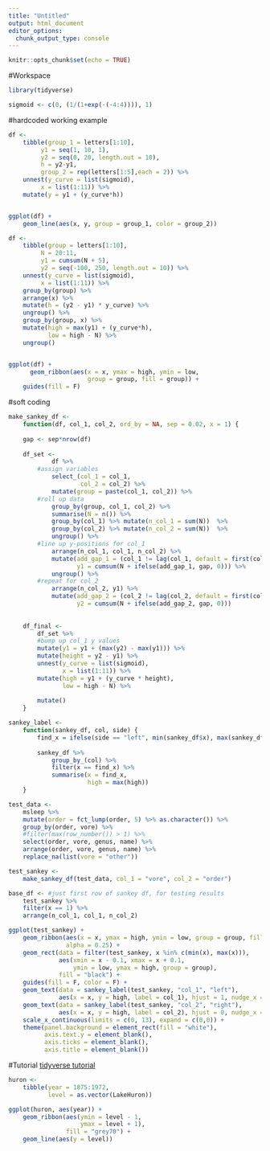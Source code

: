 ```yaml
---
title: "Untitled"
output: html_document
editor_options: 
  chunk_output_type: console
---
```


```r
knitr::opts_chunk$set(echo = TRUE)
```

#Workspace
```r
library(tidyverse)

sigmoid <- c(0, (1/(1+exp(-(-4:4)))), 1)
```

#hardcoded working example
```r
df <-
    tibble(group_1 = letters[1:10],
         y1 = seq(1, 10, 1),
         y2 = seq(0, 20, length.out = 10),
         h = y2-y1,
         group_2 = rep(letters[1:5],each = 2)) %>% 
    unnest(y_curve = list(sigmoid),
         x = list(1:11)) %>% 
    mutate(y = y1 + (y_curve*h))


ggplot(df) +
    geom_line(aes(x, y, group = group_1, color = group_2))
```

```r
df <-
    tibble(group = letters[1:10],
         N = 20:11, 
         y1 = cumsum(N + 5),
         y2 = seq(-100, 250, length.out = 10)) %>% 
    unnest(y_curve = list(sigmoid),
         x = list(1:11)) %>% 
    group_by(group) %>%
    arrange(x) %>% 
    mutate(h = (y2 - y1) * y_curve) %>% 
    ungroup() %>% 
    group_by(group, x) %>% 
    mutate(high = max(y1) + (y_curve*h),
           low = high - N) %>% 
    ungroup()


ggplot(df) +
      geom_ribbon(aes(x = x, ymax = high, ymin = low, 
                      group = group, fill = group)) +
    guides(fill = F)
```


#soft coding
```r
make_sankey_df <-
    function(df, col_1, col_2, ord_by = NA, sep = 0.02, x = 1) {
    
    gap <- sep*nrow(df)
    
    df_set <-
            df %>%
        #assign variables
            select_(col_1 = col_1, 
                    col_2 = col_2) %>% 
            mutate(group = paste(col_1, col_2)) %>%
        #roll up data
            group_by(group, col_1, col_2) %>% 
            summarise(N = n()) %>%
            group_by(col_1) %>% mutate(n_col_1 = sum(N))  %>% 
            group_by(col_2) %>% mutate(n_col_2 = sum(N))  %>% 
            ungroup() %>% 
        #line up y-positions for col_1
            arrange(n_col_1, col_1, n_col_2) %>% 
            mutate(add_gap_1 = (col_1 != lag(col_1, default = first(col_1))),
                   y1 = cumsum(N + ifelse(add_gap_1, gap, 0))) %>% 
            ungroup() %>% 
        #repeat for col_2
            arrange(n_col_2, y1) %>% 
            mutate(add_gap_2 = (col_2 != lag(col_2, default = first(col_2))),
                   y2 = cumsum(N + ifelse(add_gap_2, gap, 0)))
    
    
    df_final <-
        df_set %>% 
        #bump up col_1 y values
        mutate(y1 = y1 + (max(y2) - max(y1))) %>% 
        mutate(height = y2 - y1) %>% 
        unnest(y_curve = list(sigmoid),
               x = list(1:11)) %>% 
        mutate(high = y1 + (y_curve * height),
               low = high - N) %>%
        
        mutate()
    }
```

```r
sankey_label <-
    function(sankey_df, col, side) {
        find_x = ifelse(side == "left", min(sankey_df$x), max(sankey_df$x))
        
        sankey_df %>% 
            group_by_(col) %>% 
            filter(x == find_x) %>% 
            summarise(x = find_x, 
                      high = max(high))
    }
```

```r
test_data <- 
    msleep %>% 
    mutate(order = fct_lump(order, 5) %>% as.character()) %>% 
    group_by(order, vore) %>% 
    #filter(max(row_number()) > 1) %>% 
    select(order, vore, genus, name) %>% 
    arrange(order, vore, genus, name) %>% 
    replace_na(list(vore = "other"))

test_sankey <- 
    make_sankey_df(test_data, col_1 = "vore", col_2 = "order")

base_df <- #just first row of sankey df, for testing results
    test_sankey %>% 
    filter(x == 1) %>% 
    arrange(n_col_1, col_1, n_col_2)
```

```r
ggplot(test_sankey) +
    geom_ribbon(aes(x = x, ymax = high, ymin = low, group = group, fill = col_1), 
                alpha = 0.25) +
    geom_rect(data = filter(test_sankey, x %in% c(min(x), max(x))),
              aes(xmin = x - 0.1, xmax = x + 0.1, 
                  ymin = low, ymax = high, group = group),
              fill = "black") +
    guides(fill = F, color = F) +
    geom_text(data = sankey_label(test_sankey, "col_1", "left"),
              aes(x = x, y = high, label = col_1), hjust = 1, nudge_x = -0.2) +
    geom_text(data = sankey_label(test_sankey, "col_2", "right"),
              aes(x = x, y = high, label = col_2), hjust = 0, nudge_x = 0.2) +
    scale_x_continuous(limits = c(0, 13), expand = c(0,0)) +
    theme(panel.background = element_rect(fill = "white"),
          axis.text.y = element_blank(),
          axis.ticks = element_blank(),
          axis.title = element_blank())
```


#Tutorial
[tidyverse tutorial](http://ggplot2.tidyverse.org/reference/geom_ribbon.html)
```r
huron <- 
    tibble(year = 1875:1972, 
           level = as.vector(LakeHuron))

ggplot(huron, aes(year)) +
    geom_ribbon(aes(ymin = level - 1, 
                    ymax = level + 1), 
                fill = "grey70") +
    geom_line(aes(y = level))
```
